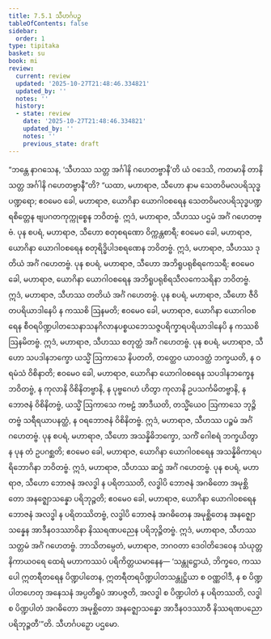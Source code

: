 ```yaml
---
title: 7.5.1 သီဟင်္ဂပဉှ
tableOfContents: false
sidebar:
  order: 1
type: tipitaka
basket: su
book: mi
review:
  current: review
  updated: '2025-10-27T21:48:46.334821'
  updated_by: ''
  notes: ''
  history:
  - state: review
    date: '2025-10-27T21:48:46.334821'
    updated_by: ''
    notes: ''
    previous_state: draft
---
```



<ReviewStatus review={frontmatter.review} showDetails={true} />

<HypothesisAnnotation frontmatter={frontmatter} />

<DynamicBreadcrumb />

<Division number="265" book="mi" e="ch" v="28">

<Paragraph number="1887" book="mi">
“ဘန္တေ နာဂသေန, ‘သီဟဿ သတ္တ အင်္ဂါနိ ဂဟေတဗ္ဗာနီ’တိ ယံ ဝဒေသိ, ကတမာနိ တာနိ သတ္တ အင်္ဂါနိ ဂဟေတဗ္ဗာနီ”တိ? “ယထာ, မဟာရာဇ, သီဟော နာမ သေတဝိမလပရိသုဒ္ဓပဏ္ဍရော; ဧဝမေဝ ခေါ, မဟာရာဇ, ယောဂိနာ ယောဂါဝစရေန သေတဝိမလပရိသုဒ္ဓပဏ္ဍရစိတ္တေန ဗျပဂတကုက္ကုစ္စေန ဘဝိတဗ္ဗံ. ဣဒံ, မဟာရာဇ, သီဟဿ ပဌမံ အင်္ဂံ ဂဟေတဗ္ဗံ.
</Paragraph>

<Paragraph number="1888" book="mi">
ပုန စပရံ, မဟာရာဇ, သီဟော စတုစရဏော ဝိက္ကန္တစာရီ; ဧဝမေဝ ခေါ, မဟာရာဇ, ယောဂိနာ ယောဂါဝစရေန စတုရိဒ္ဓိပါဒစရဏေန ဘဝိတဗ္ဗံ. ဣဒံ, မဟာရာဇ, သီဟဿ ဒုတိယံ အင်္ဂံ ဂဟေတဗ္ဗံ.
</Paragraph>

<Paragraph number="1889" book="mi">
ပုန စပရံ, မဟာရာဇ, သီဟော အဘိရူပရုစိရကေသရီ; ဧဝမေဝ ခေါ, မဟာရာဇ, ယောဂိနာ ယောဂါဝစရေန အဘိရူပရုစိရသီလကေသရိနာ ဘဝိတဗ္ဗံ. ဣဒံ, မဟာရာဇ, သီဟဿ တတိယံ အင်္ဂံ ဂဟေတဗ္ဗံ.
</Paragraph>

<Paragraph number="1890" book="mi">
ပုန စပရံ, မဟာရာဇ, သီဟော ဇီဝိတပရိယာဒါနေပိ န ကဿစိ ဩနမတိ; ဧဝမေဝ ခေါ, မဟာရာဇ, ယောဂိနာ ယောဂါဝစရေန စီဝရပိဏ္ဍပါတသေနာသနဂိလာနပစ္စယဘေသဇ္ဇပရိက္ခာရပရိယာဒါနေပိ န ကဿစိ ဩနမိတဗ္ဗံ. ဣဒံ, မဟာရာဇ, သီဟဿ စတုတ္ထံ အင်္ဂံ ဂဟေတဗ္ဗံ.
</Paragraph>

<Paragraph number="1891" book="mi">
ပုန စပရံ, မဟာရာဇ, သီဟော သပဒါနဘက္ခော ယသ္မိံ ဩကာသေ နိပတတိ, တတ္ထေဝ ယာဝဒတ္ထံ ဘက္ခယတိ, န ဝရမံသံ ဝိစိနာတိ; ဧဝမေဝ ခေါ, မဟာရာဇ, ယောဂိနာ ယောဂါဝစရေန သပဒါနဘက္ခေန ဘဝိတဗ္ဗံ, န ကုလာနိ ဝိစိနိတဗ္ဗာနိ, န ပုဗ္ဗဂေဟံ ဟိတွာ ကုလာနိ ဥပသင်္ကမိတဗ္ဗာနိ, န ဘောဇနံ ဝိစိနိတဗ္ဗံ, ယသ္မိံ ဩကာသေ ကဗဠံ အာဒီယတိ, တသ္မိံယေဝ ဩကာသေ ဘုဉ္ဇိတဗ္ဗံ သရီရယာပနတ္ထံ, န ဝရဘောဇနံ ဝိစိနိတဗ္ဗံ. ဣဒံ, မဟာရာဇ, သီဟဿ ပဉ္စမံ အင်္ဂံ ဂဟေတဗ္ဗံ.
</Paragraph>

<Paragraph number="1892" book="mi">
ပုန စပရံ, မဟာရာဇ, သီဟော အသန္နိဓိဘက္ခော, သကိံ ဂေါစရံ ဘက္ခယိတွာ န ပုန တံ ဥပဂစ္ဆတိ; ဧဝမေဝ ခေါ, မဟာရာဇ, ယောဂိနာ ယောဂါဝစရေန အသန္နိဓိကာရပရိဘောဂိနာ ဘဝိတဗ္ဗံ. ဣဒံ, မဟာရာဇ, သီဟဿ ဆဋ္ဌံ အင်္ဂံ ဂဟေတဗ္ဗံ.
</Paragraph>

<Paragraph number="1893" book="mi">
ပုန စပရံ, မဟာရာဇ, သီဟော ဘောဇနံ အလဒ္ဓါ န ပရိတဿတိ, လဒ္ဓါပိ ဘောဇနံ အဂဓိတော အမုစ္ဆိတော အနဇ္ဈောသန္နော ပရိဘုဉ္ဇတိ; ဧဝမေဝ ခေါ, မဟာရာဇ, ယောဂိနာ ယောဂါဝစရေန ဘောဇနံ အလဒ္ဓါ န ပရိတဿိတဗ္ဗံ, လဒ္ဓါပိ ဘောဇနံ အဂဓိတေန အမုစ္ဆိတေန အနဇ္ဈောသန္နေန အာဒီနဝဒဿာဝိနာ နိဿရဏပညေန ပရိဘုဉ္ဇိတဗ္ဗံ. ဣဒံ, မဟာရာဇ, သီဟဿ သတ္တမံ အင်္ဂံ ဂဟေတဗ္ဗံ. ဘာသိတမ္ပေတံ, မဟာရာဇ, ဘဂဝတာ ဒေဝါတိဒေဝေန သံယုတ္တနိကာယဝရေ ထေရံ မဟာကဿပံ ပရိကိတ္တယမာနေန—
</Paragraph>

<Paragraph number="1894" book="mi">
‘သန္တုဋ္ဌောယံ, ဘိက္ခဝေ, ကဿပေါ ဣတရီတရေန ပိဏ္ဍပါတေန, ဣတရီတရပိဏ္ဍပါတသန္တုဋ္ဌိယာ စ ဝဏ္ဏဝါဒီ, န စ ပိဏ္ဍပါတဟေတု အနေသနံ အပ္ပတိရူပံ အာပဇ္ဇတိ, အလဒ္ဓါ စ ပိဏ္ဍပါတံ န ပရိတဿတိ, လဒ္ဓါ စ ပိဏ္ဍပါတံ အဂဓိတော အမုစ္ဆိတော အနဇ္ဈောသန္နော အာဒီနဝဒဿာဝီ နိဿရဏပညော ပရိဘုဉ္ဇတီ’”တိ.

</Paragraph>
</Division>

<Paragraph number="1895" type="center" book="mi">
သီဟင်္ဂပဉှော ပဌမော.
</Paragraph>